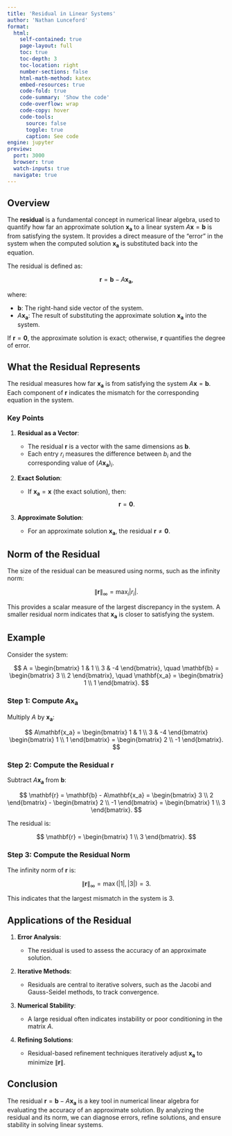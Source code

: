 ```yaml
---
title: 'Residual in Linear Systems'
author: 'Nathan Lunceford'
format:
  html:
    self-contained: true
    page-layout: full
    toc: true
    toc-depth: 3
    toc-location: right
    number-sections: false
    html-math-method: katex
    embed-resources: true
    code-fold: true
    code-summary: 'Show the code'
    code-overflow: wrap
    code-copy: hover
    code-tools:
      source: false
      toggle: true
      caption: See code
engine: jupyter
preview:
  port: 3000
  browser: true
  watch-inputs: true
  navigate: true
---
```


## Overview

The **residual** is a fundamental concept in numerical linear algebra, used to quantify how far an approximate solution $\mathbf{x_a}$ to a linear system $A\mathbf{x} = \mathbf{b}$ is from satisfying the system. It provides a direct measure of the "error" in the system when the computed solution $\mathbf{x_a}$ is substituted back into the equation.

The residual is defined as:

$$
\mathbf{r} = \mathbf{b} - A\mathbf{x_a},
$$

where:

- $\mathbf{b}$: The right-hand side vector of the system.
- $A\mathbf{x_a}$: The result of substituting the approximate solution $\mathbf{x_a}$ into the system.

If $\mathbf{r} = \mathbf{0}$, the approximate solution is exact; otherwise, $\mathbf{r}$ quantifies the degree of error.

## What the Residual Represents

The residual measures how far $\mathbf{x_a}$ is from satisfying the system $A\mathbf{x} = \mathbf{b}$. Each component of $\mathbf{r}$ indicates the mismatch for the corresponding equation in the system.

### Key Points

1. **Residual as a Vector**:

   - The residual $\mathbf{r}$ is a vector with the same dimensions as $\mathbf{b}$.
   - Each entry $r_i$ measures the difference between $b_i$ and the corresponding value of $(A\mathbf{x_a})_i$.

2. **Exact Solution**:

   - If $\mathbf{x_a} = \mathbf{x}$ (the exact solution), then:
     $$
     \mathbf{r} = \mathbf{0}.
     $$

3. **Approximate Solution**:
   - For an approximate solution $\mathbf{x_a}$, the residual $\mathbf{r} \neq \mathbf{0}$.

## Norm of the Residual

The size of the residual can be measured using norms, such as the infinity norm:

$$
\|\mathbf{r}\|_\infty = \max_{i} |r_i|.
$$

This provides a scalar measure of the largest discrepancy in the system. A smaller residual norm indicates that $\mathbf{x_a}$ is closer to satisfying the system.

## Example

Consider the system:

$$
A = \begin{bmatrix} 1 & 1 \\ 3 & -4 \end{bmatrix}, \quad
\mathbf{b} = \begin{bmatrix} 3 \\ 2 \end{bmatrix}, \quad
\mathbf{x_a} = \begin{bmatrix} 1 \\ 1 \end{bmatrix}.
$$

### Step 1: Compute $A\mathbf{x_a}$

Multiply $A$ by $\mathbf{x_a}$:

$$
A\mathbf{x_a} = \begin{bmatrix} 1 & 1 \\ 3 & -4 \end{bmatrix} \begin{bmatrix} 1 \\ 1 \end{bmatrix} = \begin{bmatrix} 2 \\ -1 \end{bmatrix}.
$$

### Step 2: Compute the Residual $\mathbf{r}$

Subtract $A\mathbf{x_a}$ from $\mathbf{b}$:

$$
\mathbf{r} = \mathbf{b} - A\mathbf{x_a} = \begin{bmatrix} 3 \\ 2 \end{bmatrix} - \begin{bmatrix} 2 \\ -1 \end{bmatrix} = \begin{bmatrix} 1 \\ 3 \end{bmatrix}.
$$

The residual is:

$$
\mathbf{r} = \begin{bmatrix} 1 \\ 3 \end{bmatrix}.
$$

### Step 3: Compute the Residual Norm

The infinity norm of $\mathbf{r}$ is:

$$
\|\mathbf{r}\|_\infty = \max(|1|, |3|) = 3.
$$

This indicates that the largest mismatch in the system is $3$.

## Applications of the Residual

1. **Error Analysis**:

   - The residual is used to assess the accuracy of an approximate solution.

2. **Iterative Methods**:

   - Residuals are central to iterative solvers, such as the Jacobi and Gauss-Seidel methods, to track convergence.

3. **Numerical Stability**:

   - A large residual often indicates instability or poor conditioning in the matrix $A$.

4. **Refining Solutions**:
   - Residual-based refinement techniques iteratively adjust $\mathbf{x_a}$ to minimize $\|\mathbf{r}\|$.

## Conclusion

The residual $\mathbf{r} = \mathbf{b} - A\mathbf{x_a}$ is a key tool in numerical linear algebra for evaluating the accuracy of an approximate solution. By analyzing the residual and its norm, we can diagnose errors, refine solutions, and ensure stability in solving linear systems.
